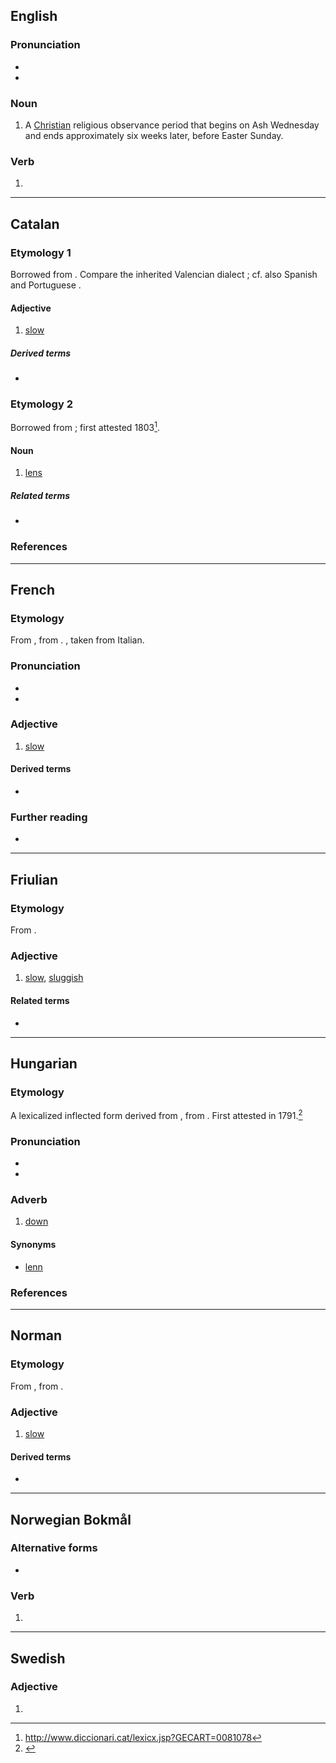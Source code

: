 {{also|Lent}}
==English==

===Pronunciation===
* {{IPA|/lɛnt/|lang=en}}
* {{rhymes|ɛnt|lang=en}}

===Noun===
{{en-noun|~}}

# {{lb|en|Christianity}} A [[Christian]] religious observance period that begins on Ash Wednesday and ends approximately six weeks later, before Easter Sunday.

===Verb===
{{head|en|verb form}}

# {{en-past of|lend}}

----

==Catalan==

===Etymology 1===
Borrowed from {{bor|ca|la|lentus}}. Compare the inherited Valencian dialect {{m|ca|llenta||something that continues or does not stop}}; cf. also Spanish and Portuguese {{m|es|lento}}.

====Adjective====
{{ca-adj}}

# [[slow]]

=====Derived terms=====
* {{l|ca|lentament}}

===Etymology 2===
Borrowed from {{bor|ca|la|lens|lēns, lēntis}}; first attested 1803<ref>http://www.diccionari.cat/lexicx.jsp?GECART=0081078</ref>.

====Noun====
{{ca-noun|f}}

# [[lens]]

=====Related terms=====
* {{l|ca|llentilla}}

===References===
<references/>
----

==French==

===Etymology===
From {{inh|fr|fro|lent}}, from {{inh|fr|la|lentus}}. {{doublet|lento|lang=fr}}, taken from Italian.

===Pronunciation===
* {{fr-IPA}}
* {{audio|Fr-lent.ogg|audio|lang=fr}}

===Adjective===
{{fr-adj}}

# [[slow]]
#: {{ant|fr|rapide}}

====Derived terms====
* {{l|fr|lentement}}

===Further reading===
* {{R:TLFi}}

----

==Friulian==

===Etymology===
From {{inh|fur|la|lentus}}.

===Adjective===
{{head|fur|adjective}}

# [[slow]], [[sluggish]]

====Related terms====
* {{l|fur|lentece}}

----

==Hungarian==

===Etymology===
A lexicalized inflected form derived from {{af|hu|len|-t|t1=down (obsolete form of {{m|hu|lenn}})|t2=locative suffix|nocat=y}}, from {{af|hu|le|-n|t1=down|t2=case suffix|nocat=y}}. First attested in 1791.<ref>{{R:Zaicz 2006}}</ref>

===Pronunciation===
* {{hu-IPA}}
* {{hyphenation|lent|lang=hu}}

===Adverb===
{{hu-adv|comp=lentebb}}

# [[down]]

====Synonyms====
* [[lenn]]

===References===
<references/>

----

==Norman==

===Etymology===
From {{inh|nrf|fro|-}}, from {{inh|nrf|la|lentus||slow, sluggish}}.

===Adjective===
{{nrf-adj}}

# {{lb|nrf|Jersey}} [[slow]]

====Derived terms====
* {{l|nrf|lentement||slowly}}

----

==Norwegian Bokmål==

===Alternative forms===
* {{l|nb|lenet}}

===Verb===
{{nb-verb-form}}

# {{form of|past participle|lene|lang=nb}}

----

==Swedish==

===Adjective===
{{head|sv|adjective form}}

# {{sv-adj-form-abs-indef-n|len}}